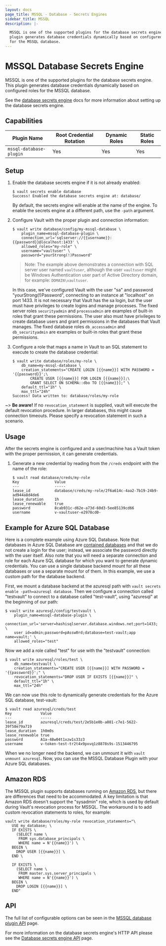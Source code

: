 ```yaml
---
layout: docs
page_title: MSSQL - Database - Secrets Engines
sidebar_title: MSSQL
description: |-

  MSSQL is one of the supported plugins for the database secrets engine. This
  plugin generates database credentials dynamically based on configured roles
  for the MSSQL database.
---
```


# MSSQL Database Secrets Engine

MSSQL is one of the supported plugins for the database secrets engine. This
plugin generates database credentials dynamically based on configured roles for
the MSSQL database.

See the [database secrets engine](/docs/secrets/databases) docs for
more information about setting up the database secrets engine.

## Capabilities

| Plugin Name             | Root Credential Rotation | Dynamic Roles | Static Roles |
| ----------------------- | ------------------------ | ------------- | ------------ |
| `mssql-database-plugin` | Yes                      | Yes           | Yes          |

## Setup

1.  Enable the database secrets engine if it is not already enabled:

    ```text
    $ vault secrets enable database
    Success! Enabled the database secrets engine at: database/
    ```

    By default, the secrets engine will enable at the name of the engine. To
    enable the secrets engine at a different path, use the `-path` argument.

1.  Configure Vault with the proper plugin and connection information:

    ```text
    $ vault write database/config/my-mssql-database \
        plugin_name=mssql-database-plugin \
        connection_url='sqlserver://{{username}}:{{password}}@localhost:1433' \
        allowed_roles="my-role" \
        username="vaultuser" \
        password="yourStrong(!)Password"
    ```
    > Note: The example above demonstrates a connection with SQL server user named `vaultuser`, although the user `vaultuser` might be Windows Authentication user part of Active Directory domain, for example: `DOMAIN\vaultuser`.

    In this case, we've configured Vault with the user "sa" and password
    "yourStrong(!)Password", connecting to an instance at "localhost" on port 1433. It is
    not necessary that Vault has the sa login, but the user must have privileges
    to create logins and manage processes. The fixed server roles
    `securityadmin` and `processadmin` are examples of built-in roles that grant
    these permissions. The user also must have privileges to create database
    users and grant permissions in the databases that Vault manages. The fixed
    database roles `db_accessadmin` and `db_securityadmin` are examples or
    built-in roles that grant these permissions.

1.  Configure a role that maps a name in Vault to an SQL statement to execute to
    create the database credential:

    ```text
    $ vault write database/roles/my-role \
        db_name=my-mssql-database \
        creation_statements="CREATE LOGIN [{{name}}] WITH PASSWORD = '{{password}}';\
            CREATE USER [{{name}}] FOR LOGIN [{{name}}];\
            GRANT SELECT ON SCHEMA::dbo TO [{{name}}];" \
        default_ttl="1h" \
        max_ttl="24h"
    Success! Data written to: database/roles/my-role
    ```

~> **Be aware!** If no `revocation_statement` is supplied,
vault will execute the default revocation procedure.
In larger databases, this might cause connection timeouts.
Please specify a revocation statement in such a scenario.

## Usage

After the secrets engine is configured and a user/machine has a Vault token with
the proper permission, it can generate credentials.

1.  Generate a new credential by reading from the `/creds` endpoint with the name
    of the role:

    ```text
    $ vault read database/creds/my-role
    Key                Value
    ---                -----
    lease_id           database/creds/my-role/2f6a614c-4aa2-7b19-24b9-ad944a8d4de6
    lease_duration     1h
    lease_renewable    true
    password           8cab931c-d62e-a73d-60d3-5ee85139cd66
    username           v-vaultuser-e2978cd0-
    ```

## Example for Azure SQL Database

Here is a complete example using Azure SQL Database. Note that databases in Azure SQL Database are [contained databases](https://docs.microsoft.com/en-us/sql/relational-databases/databases/contained-databases) and that we do not create a login for the user; instead, we associate the password directly with the user itself. Also note that you will need a separate connection and role for each Azure SQL database for which you want to generate dynamic credentials. You can use a single database backend mount for all these databases or use a separate mount for of them. In this example, we use a custom path for the database backend.

First, we mount a database backend at the azuresql path with `vault secrets enable -path=azuresql database`. Then we configure a connection called "testvault" to connect to a database called "test-vault", using "azuresql" at the beginning of our path:

```shell-session
$ vault write azuresql/config/testvault \
    plugin_name=mssql-database-plugin \
    connection_url='server=hashisqlserver.database.windows.net;port=1433; \
    user id=admin;password=pAssw0rd;database=test-vault;app name=vault;' \
    allowed_roles="test"
```

Now we add a role called "test" for use with the "testvault" connection:

```shell-session
$ vault write azuresql/roles/test \
    db_name=testvault \
    creation_statements="CREATE USER [{{name}}] WITH PASSWORD = '{{password}}';" \
    revocation_statements="DROP USER IF EXISTS [{{name}}]" \
    default_ttl="1h" \
    max_ttl="24h"
```

We can now use this role to dynamically generate credentials for the Azure SQL database, test-vault:

```shell-session
$ vault read azuresql/creds/test
Key            	Value
---            	-----
lease_id       	azuresql/creds/test/2e5b1e0b-a081-c7e1-5622-39f58e79a719
lease_duration 	1h0m0s
lease_renewable	true
password       	A1a-48w04t1xzw1s33z3
username       	v-token-test-tr2t4x9pxvq1z8878s9s-1513446795
```

When we no longer need the backend, we can unmount it with `vault unmount azuresql`. Now, you can use the MSSQL Database Plugin with your Azure SQL databases.

## Amazon RDS

The MSSQL plugin supports databases running on [Amazon RDS](https://docs.aws.amazon.com/AmazonRDS/latest/UserGuide/CHAP_SQLServer.html),
but there are differences that need to be accommodated. A key limitation is that Amazon RDS doesn't support
the "sysadmin" role, which is used by default during Vault's revocation process for MSSQL. The workaround
is to add custom revocation statements to roles, for example:

```shell
vault write database/roles/my-role revocation_statements="\
   USE my_database; \
   IF EXISTS \
     (SELECT name \
      FROM sys.database_principals \
      WHERE name = N'{{name}}') \
   BEGIN \
     DROP USER [{{name}}] \
   END \

   IF EXISTS \
     (SELECT name \
      FROM master.sys.server_principals \
      WHERE name = N'{{name}}') \
   BEGIN \
     DROP LOGIN [{{name}}] \
   END"
```

## API

The full list of configurable options can be seen in the [MSSQL database
plugin API](/api/secret/databases/mssql) page.

For more information on the database secrets engine's HTTP API please see the
[Database secrets engine API](/api/secret/databases) page.
